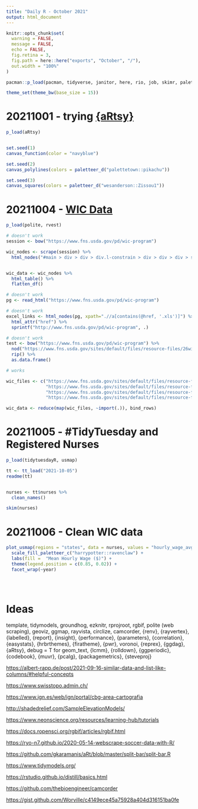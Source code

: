 ```yaml
---
title: "Daily R - October 2021"
output: html_document
---
```


```r
knitr::opts_chunk$set(
  warning = FALSE,
  message = FALSE,
  echo = FALSE,
  fig.retina = 3,
  fig.path = here::here("exports", "October", "/"),
  out.width = "100%"
)

pacman::p_load(pacman, tidyverse, janitor, here, rio, job, skimr, paletteer)

theme_set(theme_bw(base_size = 15))

```

# 20211001 - trying [{aRtsy}](https://koenderks.github.io/aRtsy/)

```r
p_load(aRtsy)


set.seed(1)
canvas_function(color = "navyblue")

set.seed(2)
canvas_polylines(colors = paletteer_d("palettetown::pikachu"))

set.seed(3)
canvas_squares(colors = paletteer_d("wesanderson::Zissou1"))


```


# 20211004 - [WIC Data](https://www.fns.usda.gov/pd/wic-program)

```r
p_load(polite, rvest)

# doesn't work
session <- bow("https://www.fns.usda.gov/pd/wic-program")

wic_nodes <- scrape(session) %>% 
  html_nodes("#main > div > div > div.l-constrain > div > div > div > section > table")


wic_data <- wic_nodes %>% 
  html_table() %>% 
  flatten_df()
```

```r
# doesn't work
pg <- read_html("https://www.fns.usda.gov/pd/wic-program")

# doesn't work
excel_links <- html_nodes(pg, xpath=".//a[contains(@href, '.xls')]") %>% 
  html_attr("href") %>% 
  sprintf("http://www.fns.usda.gov/pd/wic-program", .)

```

```r
# doesn't work
test <- bow("https://www.fns.usda.gov/pd/wic-program") %>% 
  nod("https://www.fns.usda.gov/sites/default/files/resource-files/26wifypart-9.xls") %>% 
  rip() %>% 
  as.data.frame()
```

```r
# works

wic_files <- c("https://www.fns.usda.gov/sites/default/files/resource-files/26wifypart-9.xls",
               "https://www.fns.usda.gov/sites/default/files/resource-files/24wicfood$-9.xls",
               "https://www.fns.usda.gov/sites/default/files/resource-files/25wifyavgfd$-9.xls",
               "https://www.fns.usda.gov/sites/default/files/resource-files/23WICAdm$-9.xls")

wic_data <- reduce(map(wic_files, ~import(.)), bind_rows)
```

# 20211005 - #TidyTuesday and Registered Nurses

```r
p_load(tidytuesdayR, usmap)

tt <- tt_load("2021-10-05")
readme(tt)


nurses <- tt$nurses %>% 
  clean_names()

skim(nurses)
```

# 20211006 - Clean WIC data

```r
plot_usmap(regions = "states", data = nurses, values = "hourly_wage_avg") + 
  scale_fill_paletteer_c("harrypotter::ravenclaw") + 
  labs(fill =  "Mean Hourly Wage ($)") + 
  theme(legend.position = c(0.85, 0.02)) +
  facet_wrap(~year)


  
```

# Ideas

template, tidymodels, groundhog, ezknitr, rprojroot, rgbif, polite (web scraping), geoviz, ggmap, rayvista, circlize, camcorder, {renv}, {rayvertex}, {labelled}, {report}, {insight}, {performance}, {parameters}, {correlation}, {easystats}, {hrbrthemes}, {firatheme}, {pwr}, voronoi, {reprex}, {ggdag}, {aRtsy}, debug = T for geom_text, {lcmm}, {rolldown}, {ggperiodic}, {codebook}, {muvr}, {pcalg}, {packagemetrics}, {steveproj}


<https://albert-rapp.de/post/2021-09-16-similar-data-and-list-like-columns/#helpful-concepts>

<https://www.swisstopo.admin.ch/>

<https://www.ign.es/web/ign/portal/cbg-area-cartografia>

<http://shadedrelief.com/SampleElevationModels/>

<https://www.neonscience.org/resources/learning-hub/tutorials>

<https://docs.ropensci.org/rgbif/articles/rgbif.html>

<https://ryo-n7.github.io/2020-05-14-webscrape-soccer-data-with-R/>

<https://github.com/gkaramanis/aRt/blob/master/split-bar/split-bar.R>

<https://www.tidymodels.org/>

<https://rstudio.github.io/distill/basics.html>

<https://github.com/thebioengineer/camcorder>

<https://gist.github.com/Worville/c4149ece45a75928a404d316151ba0fe>